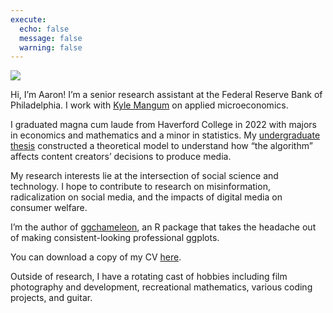 ```yaml
---
execute:
  echo: false
  message: false
  warning: false
---
```

:::: {layout="[[50,-2,50]]" layout-valign="center"}

::: {.intro-card}
![](assets/me.jpg){fig-alt="A Photo of Aaron Graybill"}
<a href="https://www.linkedin.com/in/aaron-graybill-194019180/" class="fa fa-linkedin"></a>
<a href="https://github.com/aarongraybill" class="fa fa-github"></a>

:::

::: {intro-text}
Hi, I'm Aaron! I'm a senior research assistant at the Federal Reserve Bank of Philadelphia. I work with [Kyle Mangum](https://www.philadelphiafed.org/our-people/kyle-mangum) on applied microeconomics.

I graduated magna cum laude from Haverford College in 2022 with majors in economics and mathematics and a minor in statistics. My [undergraduate thesis](assets/Graybill_Undergraduate_Thesis.pdf) constructed a theoretical model to understand how "the algorithm" affects content creators' decisions to produce media.

My research interests lie at the intersection of social science and technology. I hope to contribute to research on misinformation, radicalization on social media, and the impacts of digital media on consumer welfare.

I'm the author of [ggchameleon](https://github.com/aarongraybill/ggchameleon), an R package that takes the headache out of making consistent-looking professional ggplots.

You can download a copy of my CV [here](assets/Graybill_Resume_2023_10.pdf).

Outside of research, I have a rotating cast of hobbies including film photography and development, recreational mathematics, various coding projects, and guitar.
:::

::::